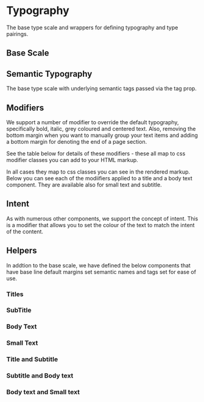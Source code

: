 
<Meta of={TypographyStories} />

# Typography

The base type scale and wrappers for defining typography and type pairings.

## Base Scale

<Canvas of={TypographyStories.BaseScale} />

<RenderHtmlMarkup of={TypographyStories.BaseScale} />

## Semantic Typography

The base type scale with underlying semantic tags passed via the tag prop.

<Canvas of={TypographyStories.TaggedTypography} />

<RenderHtmlMarkup of={TypographyStories.TaggedTypography} />

## Modifiers

We support a number of modifier to override the default typography, specifically bold, italic, grey coloured and centered text. Also, removing the bottom margin when you want to manually group your text items and adding a bottom margin for denoting the end of a page section.

See the table below for details of these modifiers - these all map to css modifier classes you can add to your HTML markup.

<Controls />

In all cases they map to css classes you can see in the rendered markup. Below you can see each of the modiifiers applied to a title and a body text component. They are available also for small text and subtitle.

<Canvas of={TypographyStories.TypographyModifiers} />

<RenderHtmlMarkup of={TypographyStories.TypographyModifiers} />

## Intent

As with numerous other components, we support the concept of intent. This is a modifier that allows you to set the colour of the text to match the intent of the content.

<Canvas of={TypographyStories.Intent} />

<RenderHtmlMarkup of={TypographyStories.Intent} />

## Helpers

In addtion to the base scale, we have defined the below components that have base line default margins set semantic names and tags set for ease of use.

### Titles

<Canvas of={TypographyStories.TitleUsage} />

<RenderHtmlMarkup of={TypographyStories.TitleUsage} />

### SubTitle

<Canvas of={TypographyStories.SubtitleUsage} />

<RenderHtmlMarkup of={TypographyStories.SubtitleUsage} />

### Body Text

<Canvas of={TypographyStories.BodyTextUsage} />

<RenderHtmlMarkup of={TypographyStories.BodyTextUsage} />

### Small Text

<Canvas of={TypographyStories.SmallTextUsage} />

<RenderHtmlMarkup of={TypographyStories.SmallTextUsage} />

### Title and Subtitle

<Canvas of={TypographyStories.TitleAndSubtitle} />

<RenderHtmlMarkup of={TypographyStories.TitleAndSubtitle} />

### Subtitle and Body text

<Canvas of={TypographyStories.SubtitleAndBodyText} />

<RenderHtmlMarkup of={TypographyStories.SubtitleAndBodyText} />

### Body text and Small text

<Canvas of={TypographyStories.BodyTextAndSmallText} />

<RenderHtmlMarkup of={TypographyStories.BodyTextAndSmallText} />
